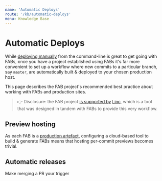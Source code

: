 ```yaml
---
name: 'Automatic Deploys'
route: '/kb/automatic-deploys'
menu: Knowledge Base
---
```


# Automatic Deploys

While [deploying manually](/guides/deploying) from the command-line is great to get going with FABs, once you have a project established using FABs it's far more convenient to set up a workflow where new commits to a particular branch, say `master`, are automatically built & deployed to your chosen production host.

This page describes the FAB project's recommended best practice about working with FABs and production sites.

> 👉 Disclosure: the FAB project [is supported by](/#contributors) [Linc](https://linc.sh), which is a tool that was designed in tandem with FABs to provide this very workflow.

## Preview hosting

As each FAB is a [production artefact](/kb/production), configuring a cloud-based tool to build & generate FABs means that hosting per-commit previews becomes trivial.

## Automatic releases

Make merging a PR your trigger
